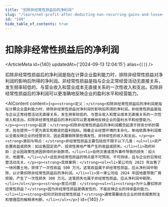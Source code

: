 ```yaml
---
title: "扣除非经常性损益后的净利润"
slug: "/learn/net-profit-after-deducting-non-recurring-gains-and-losses-140"
id: "140"
hide_table_of_contents: true
---
```



# 扣除非经常性损益后的净利润

<ArticleMeta id={140} updatedAt={'2024-09-13 12:04:15'} alias={`[]`} />
<div className='border-solid border-b border-t-0 my-4 border-[var(--ifm-color-gray-300)]' />

扣除非经常性损益后的净利润是指在计算企业盈利能力时，排除非经常性损益对净利润的影响后所得的净利润。非经常性损益是指与企业正常经营活动无直接关系，发生频率较低的、与营业收入和营业成本无直接关系的一次性收入和支出。扣除非经常性损益后的净利润可以更准确地反映企业的盈利水平和经营能力。

<AIContent content={`<p><strong>定义：</strong>扣除非经常性损益后的净利润是指在计算企业盈利能力时，排除非经常性损益对净利润的影响后所得的净利润。非经常性损益是指与企业正常经营活动无直接关系，发生频率较低的、与营业收入和营业成本无直接关系的一次性收入和支出。扣除非经常性损益后的净利润可以更准确地反映企业的盈利水平和经营能力。</p><p><strong>起源：</strong>扣除非经常性损益后的净利润概念起源于财务分析的需求，旨在提供一个更为真实和稳定的盈利指标。随着企业经营环境的复杂化，单纯依靠净利润难以全面反映企业的经营状况，因此需要剔除那些偶发性、非持续性的收入和支出。</p><p><strong>类别与特点：</strong>非经常性损益主要包括但不限于以下几类：<ul><li>资产处置收益或损失：如出售固定资产、投资性房地产等产生的收益或损失。</li><li>政府补助：企业因政策性原因获得的补助款项。</li><li>自然灾害或意外事件导致的损失：如火灾、地震等。</li></ul>这些非经常性损益的特点是不可预测、不可持续，且与企业的日常经营活动无关。</p><p><strong>具体案例：</strong><ol><li>某公司在 2023 年出售了一块闲置土地，获得了一次性收益 500 万元。这笔收益属于非经常性损益，应从净利润中剔除，以计算扣除非经常性损益后的净利润。</li><li>另一家公司在 2024 年因地震导致厂房损毁，产生了一次性损失 300 万元。这笔损失也属于非经常性损益，应从净利润中剔除。</li></ol></p><p><strong>常见问题：</strong><ul><li><strong>为什么要扣除非经常性损益？</strong>因为非经常性损益是偶发性的，不能反映企业的持续盈利能力。</li><li><strong>如何识别非经常性损益？</strong>通常需要结合企业的财务报表附注和管理层的解释来判断。</li></ul></p>`} id={140} />
